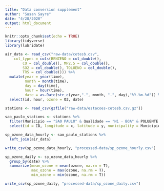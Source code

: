```yaml
---
title: "Data conversion supplement"
author: "Susan Sayre"
date: "4/28/2020"
output: html_document
---
```


```r
knitr::opts_chunk$set(echo = TRUE)
library(tidyverse)
library(lubridate)
```


```r
air_data <- read_csv("raw-data/cetesb.csv", 
    col_types = cols(BENZENO = col_double(), 
        CO = col_double(), MP2.5 = col_double(), 
        SO2 = col_double(), TOLUENO = col_double(), 
        TRS = col_double())) %>% 
  mutate(year = year(time),
         month = month(time),
         day = day(time),
         hour = hour(time),
         date = as.Date(str_c(year,"-", month, "-", day),"%Y-%m-%d")) %>% 
  select(id, hour, ozone = O3, date) 

stations <- read_csv(gzfile("raw-data/estacoes-cetesb.csv.gz"))

sao_paulo_stations <- stations %>% 
  filter(Municipio == "SAO PAULO" & Qualidade == "N1 - BOA" & POLUENTE == "O3") %>% 
  select(id = ID, longitude = x, latitude = y, municipality = Municipio)

sp_ozone_data_hourly <- sao_paulo_stations %>% 
  left_join(air_data)

write_csv(sp_ozone_data_hourly, "processed-data/sp_ozone_hourly.csv")

sp_ozone_daily <- sp_ozone_data_hourly %>% 
  group_by(date) %>% 
  summarize(mean_ozone = mean(ozone, na.rm = T), 
            max_ozone = max(ozone, na.rm = T),
            min_ozone = min(ozone, na.rm = T))

write_csv(sp_ozone_daily, "processed-data/sp_ozone_daily.csv")
  
```
